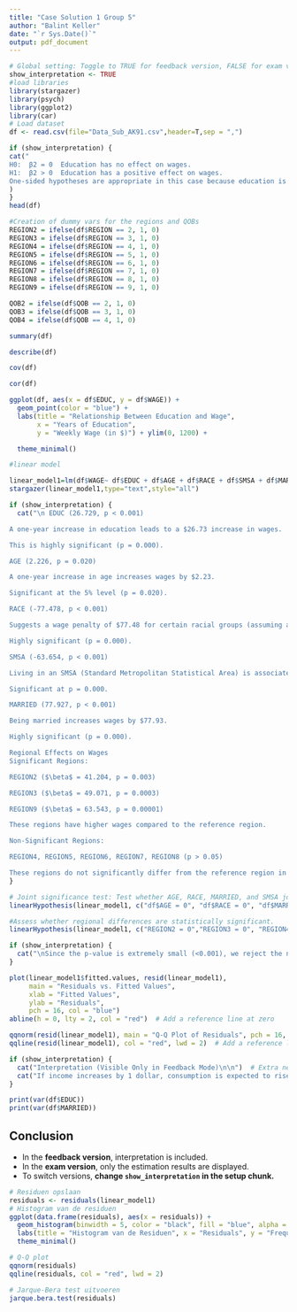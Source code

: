 ---
title: "Case Solution 1 Group 5"
author: "Balint Keller"
date: "`r Sys.Date()`"
output: pdf_document
---

```{r setup, include=FALSE}
# Global setting: Toggle to TRUE for feedback version, FALSE for exam version
show_interpretation <- TRUE 
#load libraries
library(stargazer)
library(psych)
library(ggplot2)
library(car)
# Load dataset
df <- read.csv(file="Data_Sub_AK91.csv",header=T,sep = ",")
```


```{r head, echo=TRUE}

if (show_interpretation) {
cat("
H0:  β2 = 0  Education has no effect on wages.
H1:  β2 > 0  Education has a positive effect on wages.
One-sided hypotheses are appropriate in this case because education is expected to increase earnings (according to economic theories). In addition, there’s often little reason to test whether more education reduces wages because that result is counterintuitive."
)
}
head(df)
```
```{r dummies, echo=TRUE}
#Creation of dummy vars for the regions and QOBs
REGION2 = ifelse(df$REGION == 2, 1, 0)
REGION3 = ifelse(df$REGION == 3, 1, 0)
REGION4 = ifelse(df$REGION == 4, 1, 0)
REGION5 = ifelse(df$REGION == 5, 1, 0)
REGION6 = ifelse(df$REGION == 6, 1, 0)
REGION7 = ifelse(df$REGION == 7, 1, 0)
REGION8 = ifelse(df$REGION == 8, 1, 0)
REGION9 = ifelse(df$REGION == 9, 1, 0)

QOB2 = ifelse(df$QOB == 2, 1, 0)
QOB3 = ifelse(df$QOB == 3, 1, 0)
QOB4 = ifelse(df$QOB == 4, 1, 0)
```

```{r summary, echo=TRUE}
summary(df)
```


```{r describe, echo=TRUE}
describe(df)
```

```{r cor, echo=TRUE}
cov(df)
```
```{r cor, echo=TRUE}
cor(df)
```
```{r plot, echo=TRUE}
ggplot(df, aes(x = df$EDUC, y = df$WAGE)) +
  geom_point(color = "blue") +
  labs(title = "Relationship Between Education and Wage",
       x = "Years of Education",
       y = "Weekly Wage (in $)") + ylim(0, 1200) +

  theme_minimal()

```
```{r, echo=TRUE}
#linear model

linear_model1=lm(df$WAGE~ df$EDUC + df$AGE + df$RACE + df$SMSA + df$MARRIED + REGION2 + REGION3 + REGION4 + REGION5 + REGION6 + REGION7 + REGION8 + REGION9 + QOB2 + QOB3 + QOB4)
stargazer(linear_model1,type="text",style="all")

if (show_interpretation) {
  cat("\n EDUC (26.729, p < 0.001)

A one-year increase in education leads to a $26.73 increase in wages.

This is highly significant (p = 0.000).

AGE (2.226, p = 0.020)

A one-year increase in age increases wages by $2.23.

Significant at the 5% level (p = 0.020).

RACE (-77.478, p < 0.001)

Suggests a wage penalty of $77.48 for certain racial groups (assuming a binary variable where non-white = 1).

Highly significant (p = 0.000).

SMSA (-63.654, p < 0.001)

Living in an SMSA (Standard Metropolitan Statistical Area) is associated with a $63.65 lower wage.

Significant at p = 0.000.

MARRIED (77.927, p < 0.001)

Being married increases wages by $77.93.

Highly significant (p = 0.000).

Regional Effects on Wages
Significant Regions:

REGION2 ($\beta$ = 41.204, p = 0.003)

REGION3 ($\beta$ = 49.071, p = 0.0003)

REGION9 ($\beta$ = 63.543, p = 0.00001)

These regions have higher wages compared to the reference region.

Non-Significant Regions:

REGION4, REGION5, REGION6, REGION7, REGION8 (p > 0.05)

These regions do not significantly differ from the reference region in terms of wages.")
}

```
```{r Joint significance tests}
# Joint significance test: Test whether AGE, RACE, MARRIED, and SMSA jointly contribute to explaining WAGE.
linearHypothesis(linear_model1, c("df$AGE = 0", "df$RACE = 0", "df$MARRIED = 0", "df$SMSA = 0"))

```
```{r Regional differences}
#Assess whether regional differences are statistically significant.
linearHypothesis(linear_model1, c("REGION2 = 0","REGION3 = 0", "REGION4 = 0", "REGION5 = 0", "REGION6 = 0", "REGION7 = 0", "REGION8 = 0", "REGION9 = 0" ))

if (show_interpretation) {
  cat("\nSince the p-value is extremely small (<0.001), we reject the null hypothesis. This means that at least one of the region coefficients is significantly different from zero, implying that region does have a statistically significant effect on wages.")
}
```

```{r}
plot(linear_model1$fitted.values, resid(linear_model1),
     main = "Residuals vs. Fitted Values",
     xlab = "Fitted Values",
     ylab = "Residuals",
     pch = 16, col = "blue")
abline(h = 0, lty = 2, col = "red")  # Add a reference line at zero
```


```{r}

qqnorm(resid(linear_model1), main = "Q-Q Plot of Residuals", pch = 16, col = "blue")
qqline(resid(linear_model1), col = "red", lwd = 2)  # Add a reference line

```


```{r, echo=FALSE, results="asis"}

if (show_interpretation) {
  cat("Interpretation (Visible Only in Feedback Mode)\n\n")  # Extra newline for spacing
  cat("If income increases by 1 dollar, consumption is expected to rise by 0.51 dollars.\n")
}
```
```{r}
print(var(df$EDUC))
print(var(df$MARRIED))

```

## Conclusion
- In the **feedback version**, interpretation is included.
- In the **exam version**, only the estimation results are displayed.
- To switch versions, **change `show_interpretation` in the setup chunk.**

```{r}
# Residuen opslaan
residuals <- residuals(linear_model1) 
# Histogram van de residuen
ggplot(data.frame(residuals), aes(x = residuals)) +
  geom_histogram(binwidth = 5, color = "black", fill = "blue", alpha = 0.7) +
  labs(title = "Histogram van de Residuen", x = "Residuals", y = "Frequentie") +
  theme_minimal()

# Q-Q plot
qqnorm(residuals)
qqline(residuals, col = "red", lwd = 2)

# Jarque-Bera test uitvoeren
jarque.bera.test(residuals)
```

